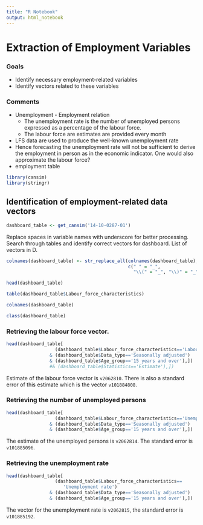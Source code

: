 ```yaml
---
title: "R Notebook"
output: html_notebook
---
```


# Extraction of Employment Variables

### Goals

* Identify necessary employment-related variables
* Identify vectors related to these variables

### Comments

* Unemployment - Employment relation
  * The unemployment rate is the number of unemployed persons expressed as a 
  percentage of the labour force.
  * The labour force are estimates are provided every month
* LFS data are used to produce the well-known unemployment rate
* Hence forecasting the unemployment rate will not be sufficient to derive the
employment in person as in the economic indicator. One would also approximate
the labour force?
* employment table

```r
library(cansim)
library(stringr)
```

## Identification of employment-related data vectors

```r
dashboard_table <- get_cansim('14-10-0287-01')
```

Replace spaces in variable names with underscore for better processing. Search through tables and identify correct vectors for dashboard. List of vectors in D.
```r

colnames(dashboard_table) <- str_replace_all(colnames(dashboard_table), 
                                             c(" " = "_", 
                                               "\\(" = "_", "\\)" = "_"))
```


```r
head(dashboard_table)
```

```r
table(dashboard_table$Labour_force_characteristics)
```

```r
colnames(dashboard_table)
```

```r
class(dashboard_table)
```

### Retrieving the labour force vector.
```r
head(dashboard_table[
                  (dashboard_table$Labour_force_characteristics=='Labour force') 
                & (dashboard_table$Data_type=='Seasonally adjusted')
                & (dashboard_table$Age_group=='15 years and over'),])
                #& (dashboard_table$Statistics=='Estimate'),])
```

Estimate of the labour force vector is `v2062810`. There is also a 
standard error of this estimate which is the vector `v101884808`.

### Retrieving the number of unemployed persons
```r
head(dashboard_table[
                  (dashboard_table$Labour_force_characteristics=='Unemployment') 
                & (dashboard_table$Data_type=='Seasonally adjusted')
                & (dashboard_table$Age_group=='15 years and over'),])
```

The estimate of the unemployed persons is `v2062814`. The standard error is
`v101885096`.

### Retrieving the unemployment rate
```r
head(dashboard_table[
                  (dashboard_table$Labour_force_characteristics==
                     'Unemployment rate') 
                & (dashboard_table$Data_type=='Seasonally adjusted')
                & (dashboard_table$Age_group=='15 years and over'),])
```

The vector for the unemployment rate is `v2062815`, the standard error is 
`v101885192`.




